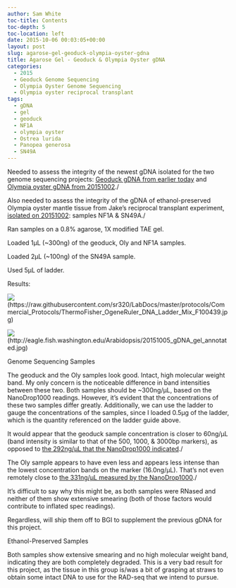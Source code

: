 ```yaml
---
author: Sam White
toc-title: Contents
toc-depth: 5
toc-location: left
date: 2015-10-06 00:03:05+00:00
layout: post
slug: agarose-gel-geoduck-olympia-oyster-gdna
title: Agarose Gel - Geoduck & Olympia Oyster gDNA
categories:
  - 2015
  - Geoduck Genome Sequencing
  - Olympia Oyster Genome Sequencing
  - Olympia oyster reciprocal transplant
tags:
  - gDNA
  - gel
  - geoduck
  - NF1A
  - olympia oyster
  - Ostrea lurida
  - Panopea generosa
  - SN49A
---
```


Needed to assess the integrity of the newest gDNA isolated for the two genome sequencing projects: [Geoduck gDNA from earlier today](https://robertslab.github.io/sams-notebook/posts/2015/2015-10-05-dna-quantification-pooled-geoduck-gdna/) and [Olympia oyster gDNA from 20151002](https://robertslab.github.io/sams-notebook/2015/10/02/dna-isolation-geoduck-olympia-oyster/)./

Also needed to assess the integrity of the gDNA of ethanol-preserved Olympia oyster mantle tissue from Jake's reciprocal transplant experiment, [isolated on 20151002](https://robertslab.github.io/sams-notebook/posts/2015/2015-10-03-dna-isolation-geoduck-olympia-oyster/): samples NF1A & SN49A./

Ran samples on a 0.8% agarose, 1X modified TAE gel.

Loaded 1μL (~300ng) of the geoduck, Oly and NF1A samples.

Loaded 2μL (~100ng) of the SN49A sample.

Used 5μL of ladder.

Results:

![](https://raw.githubusercontent.com/sr320/LabDocs/master/protocols/Commercial_Protocols/ThermoFisher_OgeneRuler_DNA_Ladder_Mix_F100439.jpg)(https://raw.githubusercontent.com/sr320/LabDocs/master/protocols/Commercial_Protocols/ThermoFisher_OgeneRuler_DNA_Ladder_Mix_F100439.jpg)

![](https://eagle.fish.washington.edu/Arabidopsis/20151005_gDNA_gel_annotated.jpg)(http://eagle.fish.washington.edu/Arabidopsis/20151005_gDNA_gel_annotated.jpg)



Genome Sequencing Samples

The geoduck and the Oly samples look good. Intact, high molecular weight band. My only concern is the noticeable difference in band intensities between these two. Both samples should be ~300ng/μL, based on the NanoDrop1000 readings. However, it's evident that the concentrations of these two samples differ greatly. Additionally, we can use the ladder to gauge the concentrations of the samples, since I loaded 0.5μg of the ladder, which is the quantity referenced on the ladder guide above.

It would appear that the geoduck sample concentration is closer to 60ng/μL (band intensity is similar to that of the 500, 1000, & 3000bp markers), as opposed to [the 292ng/μL that the NanoDrop1000 indicated](https://robertslab.github.io/sams-notebook/posts/2015/2015-10-05-dna-quantification-pooled-geoduck-gdna/)./

The Oly sample appears to have even less and appears less intense than the lowest concentration bands on the marker (16.0ng/μL). That's not even remotely close to [the 331ng/μL measured by the NanoDrop1000](https://robertslab.github.io/sams-notebook/posts/2015/2015-10-03-dna-isolation-geoduck-olympia-oyster/)./

It's difficult to say why this might be, as both samples were RNased and neither of them show extensive smearing (both of those factors would contribute to inflated spec readings).

Regardless, will ship them off to BGI to supplement the previous gDNA for this project.

Ethanol-Preserved Samples

Both samples show extensive smearing and no high molecular weight band, indicating they are both completely degraded. This is a very bad result for this project, as the tissue in this group is/was a bit of grasping at straws to obtain some intact DNA to use for the RAD-seq that we intend to pursue.
